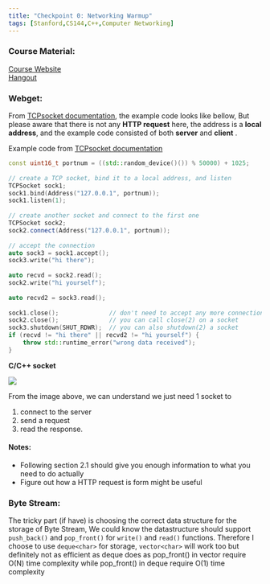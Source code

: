 ```yaml
---
title: "Checkpoint 0: Networking Warmup"
tags: [Stanford,CS144,C++,Computer Networking]
---
```


### Course Material:
[Course Website](https://cs144.github.io/)  
[Hangout](https://cs144.github.io/assignments/lab0.pdf)

### Webget:

From [TCPsocket documentation](https://cs144.github.io/doc/lab0/class_t_c_p_socket.html), the example code looks like bellow, But please aware that there is not any **HTTP request** here, the address is a **local address**, and the example code consisted of both **server** and **client** .  

Example code from [TCPsocket documentation](https://cs144.github.io/doc/lab0/class_t_c_p_socket.html)
```c++
const uint16_t portnum = ((std::random_device()()) % 50000) + 1025;
 
// create a TCP socket, bind it to a local address, and listen
TCPSocket sock1;
sock1.bind(Address("127.0.0.1", portnum));
sock1.listen(1);
 
// create another socket and connect to the first one
TCPSocket sock2;
sock2.connect(Address("127.0.0.1", portnum));
 
// accept the connection
auto sock3 = sock1.accept();
sock3.write("hi there");
 
auto recvd = sock2.read();
sock2.write("hi yourself");
 
auto recvd2 = sock3.read();
 
sock1.close();              // don't need to accept any more connections
sock2.close();              // you can call close(2) on a socket
sock3.shutdown(SHUT_RDWR);  // you can also shutdown(2) a socket
if (recvd != "hi there" || recvd2 != "hi yourself") {
    throw std::runtime_error("wrong data received");
}
```

**C/C++ socket**

![](../STANFORD-CS144/C-socket.png)

From the image above, we can understand we just need 1 socket to  
1. connect to the server
2. send a request
3. read the response.



#### Notes:

- Following section 2.1 should give you enough information to what you need to do actually
- Figure out how a HTTP request is form might be useful



### Byte Stream:

The tricky part (if have) is choosing the correct data structure for the storage of Byte Stream, We could know the datastructure should support `push_back()` and `pop_front()` for `write()` and `read()` functions. Therefore I choose to use `deque<char>` for storage, `vector<char>` will work too but definitely not as efficient as deque does as pop_front() in vector require O(N) time complexity while pop_front() in deque require O(1) time complexity
